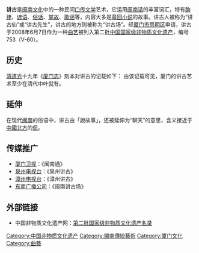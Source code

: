 {{Infobox Hokkien name
| title      = 講古
| hanji      = 講古
| poj        = Kóng-kó͘
| hanlo      = 
| tl         = Kóng-kóo
| bp         = 
| hokkienipa = 
| context    = 
| image      = 
| caption    = 
}}
'''讲古'''是[[闽南文化|闽南文化]]中的一种民间[[口传文学|口传文学]]艺术，它运用[[闽南话|闽南话]]的丰富词汇，特有[[韵律|韵律]]、[[谚语|谚语]]、[[俗话|俗话]]、[[掌故|掌故]]、[[歌谣|歌谣]]等，内容大多是[[章回小说|章回小说]]的故事。讲古人被称为“讲古仙”或“讲古先生”，讲古的地方则被称为“讲古场”。经[[厦门市|厦门市]][[思明区|思明区]]申请，讲古于2008年6月7日作为一种[[曲艺|曲艺]]被列入第二批[[中国国家级非物质文化遗产|中国国家级非物质文化遗产]]，编号753（V-60）。

== 历史 ==

[[清朝|清]][[道光|道光]]十九年《[[厦门志|厦门志]]》刻本对讲古的记载如下：
{{quote|说平话者，绿荫树下，古佛寺前，称说汉、唐以来遗事。众人环听，敛钱为馈，可使愚顽不识字者为兴感之用。}}
由该记载可见，厦门的讲古艺术至少在清代中叶就有。

== 延伸 ==
在现代[[闽南|闽南]]的俗语中，讲古由「說故事」，还被延伸为“聊天”的意思，含义接近于[[中國北方|中國北方]]的[[侃|侃]]。

== 传媒推广 ==
* [[厦门卫视|厦门卫视]]：《闽南通》
* [[泉州电视台|泉州电视台]]：《泉州讲古》
* [[漳州电视台|漳州电视台]]：《漳州讲古》
* [[东南广播公司|东南广播公司]]：《闽南讲古场》

== 外部链接 ==
* 中国非物质文化遗产网：[https://web.archive.org/web/20090517032855/http://www.ihchina.cn/inc/guohiamingluer.jsp 第二批国家级非物质文化遗产名录]


{{fujian-stub}}

[[Category:中国非物质文化遗产|Category:中国非物质文化遗产]]
[[Category:閩南傳統藝術|Category:閩南傳統藝術]]
[[Category:厦门文化|Category:厦门文化]]
[[Category:曲藝|Category:曲藝]]